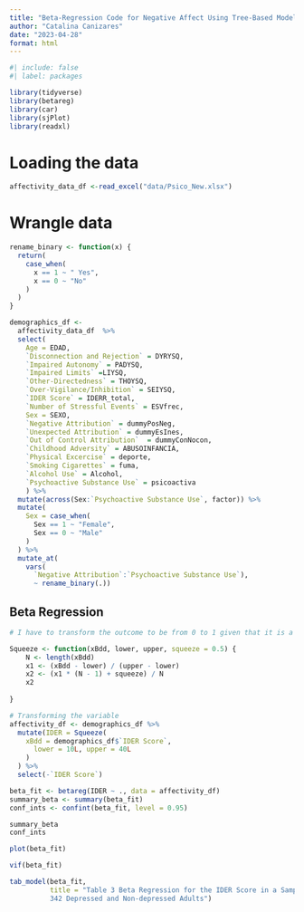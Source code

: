 ```yaml
---
title: "Beta-Regression Code for Negative Affect Using Tree-Based Models to Identify Factors Contributing to Trait Negative Affect in Adults with and without Major Depression Manuscript"
author: "Catalina Canizares"
date: "2023-04-28"
format: html
---
```



```r
#| include: false
#| label: packages

library(tidyverse)
library(betareg)
library(car)
library(sjPlot)
library(readxl)
```

# Loading the data
```r
affectivity_data_df <-read_excel("data/Psico_New.xlsx")
```

# Wrangle data

```r
rename_binary <- function(x) {
  return(
    case_when(
      x == 1 ~ " Yes",
      x == 0 ~ "No"
    )
  )
}

demographics_df <-
  affectivity_data_df  %>%
  select(
    Age = EDAD,
    `Disconnection and Rejection` = DYRYSQ, 
    `Impaired Autonomy` = PADYSQ, 
    `Impaired Limits` =LIYSQ, 
    `Other-Directedness` = THOYSQ, 
    `Over-Vigilance/Inhibition` = SEIYSQ,
    `IDER Score` = IDERR_total, 
    `Number of Stressful Events` = ESVfrec, 
    Sex = SEXO,
    `Negative Attribution` = dummyPosNeg, 
    `Unexpected Attribution` = dummyEsInes, 
    `Out of Control Attribution`  = dummyConNocon,
    `Childhood Adversity` = ABUSOINFANCIA, 
    `Physical Excercise` = deporte, 
    `Smoking Cigarettes` = fuma, 
    `Alcohol Use` = Alcohol, 
    `Psychoactive Substance Use` = psicoactiva
    ) %>%
  mutate(across(Sex:`Psychoactive Substance Use`, factor)) %>% 
  mutate(
    Sex = case_when(
      Sex == 1 ~ "Female",
      Sex == 0 ~ "Male"
    )
  ) %>%
  mutate_at(
    vars(
      `Negative Attribution`:`Psychoactive Substance Use`),
      ~ rename_binary(.)) 

```


## Beta Regression

```r

# I have to transform the outcome to be from 0 to 1 given that it is a score that only goes from 10 to 40, it is bounded. This function was created by Dr. Gabriel Odom. Please find the documentation in script named liker_squeezer_202303314

Squeeze <- function(xBdd, lower, upper, squeeze = 0.5) {
	N <- length(xBdd)
	x1 <- (xBdd - lower) / (upper - lower)
	x2 <- (x1 * (N - 1) + squeeze) / N
	x2
	
}

# Transforming the variable
affectivity_df <- demographics_df %>% 
  mutate(IDER = Squeeze(
    xBdd = demographics_df$`IDER Score`,
	  lower = 10L, upper = 40L
    )
  ) %>% 
  select(-`IDER Score`)

```

```r

beta_fit <- betareg(IDER ~ ., data = affectivity_df)
summary_beta <- summary(beta_fit)
conf_ints <- confint(beta_fit, level = 0.95)

summary_beta
conf_ints 
```

```r
plot(beta_fit)
```


```r
vif(beta_fit)
```


```r
tab_model(beta_fit,
          title = "Table 3 Beta Regression for the IDER Score in a Sample of
          342 Depressed and Non-depressed Adults")
```

